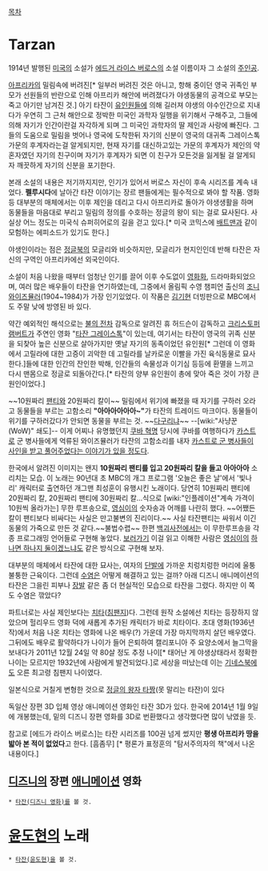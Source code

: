 [[목차]]

= Tarzan =
1914년 발행된 [[미국]]의 소설가 [[에드거 라이스 버로스]]의 소설 이름이자 그 소설의 [[주인공]].

[[아프리카]]의 밀림속에 버려진[* 일부러 버려진 것은 아니고, 항해 중이던 영국 귀족인 부모가 선원들의 반란으로 인해 아프리카 해안에 버려졌다가 야생동물의 공격으로 부모는 죽고 아기만 남겨진 것.] 아기 타잔이 [[유인원]]들에 의해 길러져 야생의 야수인간으로 지내다가 우연히 그 근처 해안으로 정박한 미국인 과학자 일행을 위기해서 구해주고, 그들에 의해 자기가 인간이란걸 자각하게 되며 그 미국인 과학자의 딸 제인과 사랑에 빠진다. 그들의 도움으로 밀림을 벗어나 영국에 도착한뒤 자기의 신분이 영국의 대귀족 그레이스톡 가문의 후계자라는걸 알게되지만, 현재 자기를 대신하고있는 가문의 후계자가 제인의 약혼자였던 자기의 친구이며 자기가 후계자가 되면 이 친구가 모든것을 잃게될 걸 알게되자 깨끗하게 자기의 신분을 포기한다. 

본래 소설의 내용은 저기까지지만, 인기가 있어서 버로스 자신이 후속 시리즈를 계속 내었다. '''펠루시다'''에 날아간 타잔 이야기는 장르 팬들에게는 필수적으로 봐야 할 작품. 영화등 대부분의 매체에서는 이후 제인을 데리고 다시 아프리카로 돌아가 야생생활을 하며 동물들을 마음대로 부리고 밀림의 정의를 수호하는 정글의 왕이 되는 걸로 묘사된다. 사실상 어느 정도는 미국식 슈퍼히어로의 길을 걷고 있다.[* 미국 코믹스에 [[배트맨]]과 같이 모험하는 에피소드가 있기도 한다.]

야생인이라는 점은 [[정글북]]의 모글리와 비슷하지만, 모글리가 현지인인데 반해 타잔은 자신의 구역인 아프리카에선 외국인이다.

소설이 처음 나왔을 때부터 엄청난 인기를 끌어 이후 수도없이 [[영화화]], 드라마화되었으며, 여러 많은 배우들이 타잔을 연기하였는데, 그중에서 올림픽 수영 챔피언 출신의 [[조니 와이즈뮬러]](1904~1984)가 가장 인기있었다. 이 작품은 [[김기현]] 더빙판으로 MBC에서도 주말 낮에 방영된 바 있다.

약간 예외적인 해석으로는 [[불의 전차]] 감독으로 알려진 휴 허드슨이 감독하고 [[크리스토퍼 램버트]]가 주연인 영화 "[[타잔 그레이스톡]]"이 있는데, 여기서는 타잔이 영국의 귀족 신분을 되찾아 높은 신분으로 살아가지만 옛날 자기의 동족이었던 유인원[* 그런데 이 영화에서 고릴라에 대한 고증이 괴악한 데 고릴라를 날카로운 이빨을 가진 육식동물로 묘사한다.]들에 대한 인간의 잔인한 박해, 인간들의 속물성과 이기심 등등에 환멸을 느끼고 다시 맨몸으로 정글로 되돌아간다.[* 타잔의 양부 유인원이 총에 맞아 죽은 것이 가장 큰 원인이었다.]

~~10원짜리 [[팬티]]와 20원짜리 칼이~~ 밀림에서 위기에 빠졌을 때 자기를 구하러 오라고 동물들을 부르는 고함소리 '''"아아아아아아~"'''가 타잔의 트레이드 마크이다. 동물들이 위기를 구하러갔다가 안되면 동물을 부르는 것. ~~[[다구리]]냐~~ --[wiki:"사냥꾼(WoW)" 쇄도]-- 이게 어찌나 유명했던지 [[쿠바 혁명]] 당시에 쿠바를 여행하다가 [[카스트로]] 군 병사들에게 억류된 와이즈뮬러가 타잔의 고함소리를 내자 [http://www.cracked.com/article_19941_6-brilliant-ways-hostages-outwitted-their-captors.html 카스트로 군 병사들이 사인을 받고 풀어주었다는 이야기가 있을 정도다].

한국에서 알려진 이미지는 왠지 '''10원짜리 팬티를 입고 20원짜리 칼을 들고 아아아아''' 소리치는 모습. 이 노래는 90년대 초 MBC의 개그 프로그램 '오늘은 좋은 날'에서 '빛나리' 캐릭터로 출연하던 개그맨 최성훈이 유행시킨 노래이다. 당연히 10원짜리 팬티에 20원짜리 칼, 20원짜리 팬티에 30원짜리 칼...식으로 [wiki:"인플레이션"계속 가격이 10원씩 올라가는] 무한 루프송으로, [[영심이]]의 숫자송과 어깨를 나란히 했다. ~~어쨌든 칼이 팬티보다 비싸다는 사실은 만고불변의 진리이다.~~ 사실 타잔팬티는 싸워서 이긴 동물의 가죽으로 만든 것 같다.~~불법수렵~~
한편 [[백괴사전]]에서는 이 무한루프송을 각종 프로그래밍 언어들로 구현해 놓았다. [http://uncyclopedia.kr/wiki/%ED%83%80%EC%9E%94%EC%9D%B4_10%EC%9B%90%EC%A7%9C%EB%A6%AC_%ED%8C%AC%ED%8B%B0%EB%A5%BC_%EC%9E%85%EA%B3%A0 보러가기] 이걸 읽고 이해한 사람은 [[영심이]]의 [[하나면 하나지 둘이겠느냐]]도 같은 방식으로 구현해 보자.

대부분의 매체에서 타잔에 대한 묘사는, 여자의 [[단발]]에 가까운 치렁치렁한 머리에 울퉁불퉁한 근육이다. 그런데 [[수염]]은 어떻게 해결하고 있는 걸까? 아래 디즈니 애니메이션의 타잔은 그을린 피부나 [[장발]] 같은 좀 더 현실적인 모습으로 타잔을 그렸다. 하지만 이 쪽도 수염은 깎았다?

파트너로는 사실 제인보다는 [[치타]]([[침팬지]])다. 그런데 원작 소설에선 치타는 등장하지 않았으며 헐리우드 영화 덕에 새롭게 추가된 캐릭터가 바로 치타이다. 초대 영화(1936년작)에서 처음 나온 치타는 영화에 나온 배우(?) 가운데 가장 마지막까지 살던 배우였다.그뒤에도 배우로 활약하다가 나이가 들어 은퇴하여 캘리포니아 주 요양소에서 늘그막을 보내다가 2011년 12월 24일 약 80살 정도 추정 나이[* 태어난 게 야생상태라서 정확한 나이는 모르지만 1932년에 사람에게 발견되었다.]로 세상을 떠났는데 이는 [[기네스북]]에도 오른 최고령 침팬지 나이였다.

일본식으로 거칠게 변형한 것으로 [[정글의 왕자 타짱]](못 말리는 타잔)이 있다

독일산 장편 3D 입체 영상 애니메이션 영화인 타잔 3D가 있다. 한국에 2014년 1월 9일에 개봉했는데, 밑의 디즈니 장편 영화를 3D로 번환했다고 생각했다면 많이 낚였을 듯.

참고로 [에드가 라이스 버로스]는 타잔 시리즈를 100권 넘게 썼지만 '''평생 아프리카 땅을 밟아 본 적이 없었다'''고 한다. [흠좀무] [* 평론가 표정훈의 "탐서주의자의 책"에서 나온 내용이다.]
== [[디즈니]]의 장편 [[애니메이션]] 영화 ==
 * [[타잔(디즈니 영화)]]를 볼 것.

= [[윤도현]]의 노래 =
 * [[타잔(윤도현)]]을 볼 것.
